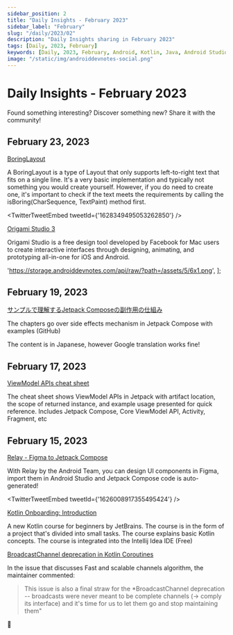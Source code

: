 ```yaml
---
sidebar_position: 2
title: "Daily Insights - February 2023"
sidebar_label: "February"
slug: "/daily/2023/02"
description: "Daily Insights sharing in February 2023"
tags: [Daily, 2023, February]
keywords: [Daily, 2023, February, Android, Kotlin, Java, Android Studio, Android Jetpack, Android Architecture Components, AndroidX, Android Dev Notes]
image: "/static/img/androiddevnotes-social.png"
---
```



# Daily Insights - February 2023

Found something interesting? Discover something new? Share it with the community!

## February 23, 2023

[BoringLayout](https://developer.android.com/reference/android/text/BoringLayout)

A BoringLayout is a type of Layout that only supports left-to-right text that fits on a single line. It's a very basic implementation and typically not something you would create yourself. However, if you do need to create one, it's important to check if the text meets the requirements by calling the isBoring(CharSequence, TextPaint) method first.

<TwitterTweetEmbed
  tweetId={'1628349495053262850'}
/>

[Origami Studio 3](https://origami.design/)

Origami Studio is a free design tool developed by Facebook for Mac users to create interactive interfaces through designing, animating, and prototyping all-in-one for iOS and Android.

  'https://storage.androiddevnotes.com/api/raw/?path=/assets/5/6x1.png',
];

<ImageDisplay imageUrls={imageUrls230223Origami} />

## February 19, 2023

[サンプルで理解するJetpack Composeの副作用の仕組み](https://zenn.dev/kaleidot725/books/jetpack-compose-sideeffect-samples)

The chapters go over side effects mechanism in Jetpack Compose with examples (GitHub)

The content is in Japanese, however Google translation works fine!

## February 17, 2023

[ViewModel APIs cheat sheet](https://developer.android.com/topic/libraries/architecture/viewmodel/viewmodel-cheatsheet)

The cheat sheet shows ViewModel APIs in Jetpack with artifact location, the scope of returned instance, and example usage presented for quick reference. Includes Jetpack Compose, Core ViewModel API, Activity, Fragment, etc

## February 15, 2023

[Relay - Figma to Jetpack Compose](https://developer.android.com/jetpack/compose/tooling/relay/basic-tutorial)

With Relay by the Android Team, you can design UI components in Figma, import them in Android Studio and Jetpack Compose code is auto-generated!

<TwitterTweetEmbed
  tweetId={'1626008917355495424'}
/>

[Kotlin Onboarding: Introduction](https://plugins.jetbrains.com/plugin/21067-kotlin-onboarding-introduction)

A new Kotlin course for beginners by JetBrains. The course is in the form of a project that's divided into small tasks. The course explains basic Kotlin concepts. The course is integrated into the Intellij Idea IDE (Free)

[BroadcastChannel deprecation in Kotlin Coroutines](https://github.com/Kotlin/kotlinx.coroutines/issues/3621#issuecomment-1427782338)

In the issue that discusses Fast and scalable channels algorithm, the maintainer commented:

> This issue is also a final straw for the *BroadcastChannel deprecation -- broadcasts were never meant to be complete channels (-> comply its interface) and it's time for us to let them go and stop maintaining them"

🐣
